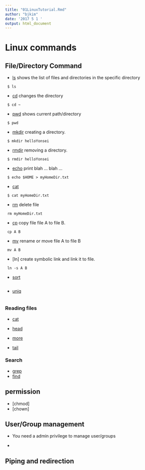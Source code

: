 ```yaml
---
title: "01LinuxTutorial.Rmd"
author: "bjkim"
date: '2017 5 1 '
output: html_document
---
```


# Linux commands

## File/Directory Command

- [ls](./man/ls.md) shows the list of files and directories in the specific directory

```
 $ ls
```

- [cd](./man/cd.md) changes the directory

```
 $ cd ~
```

- [pwd](./man/pwd.md) shows current path/directory

```
 $ pwd
```

- [mkdir](./man/mkdir.md) creating a directory.

```
 $ mkdir helloYonsei
```
- [rmdir](./man/rmdir.md) removing a directory.

```
 $ rmdir helloYonsei
```

- [echo](./man/echo.md) print blah ... blah ...

```
 $ echo $HOME > myHomeDir.txt
```

- [cat](./man/cat.md)

```
 $ cat myHomeDir.txt
```

- [rm](./man/rm.md) delete file

```
 rm myHomeDir.txt
```

- [cp](./man/cp.md) copy file file A to file B.

```
 cp A B
```
- [mv](./man/mv.md) rename or move file A to file B

```
 mv A B
```

- [ln] create symbolic link and link it to file.

```
 ln -s A B
```

- [sort]()

```

```

- [uniq]()


```

```

### Reading files
- [cat](./man/cat)

- [head](./man/head)

- [more](./man/more)

- [tail](./man/tail)

### Search

- [grep]()
- [find]()


## permission

- [chmod]
- [chown]



## User/Group management

- You need a admin privilege to manage user/groups

-

## Piping and redirection
